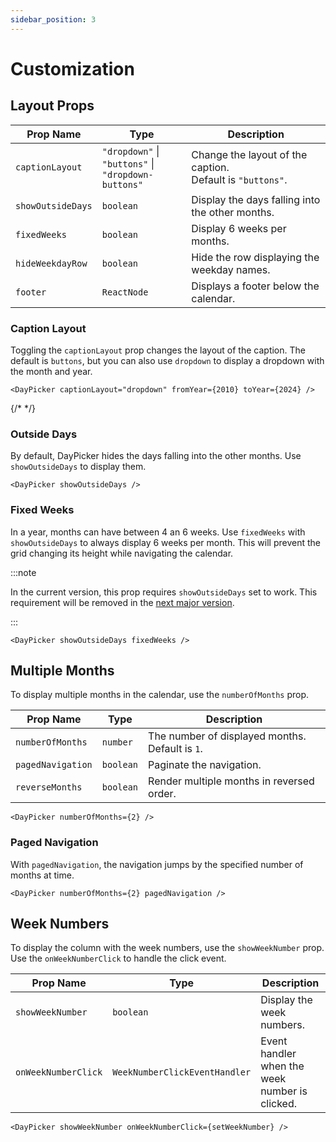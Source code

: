 ```yaml
---
sidebar_position: 3
---
```


# Customization

## Layout Props

| Prop Name         | Type                                                     | Description                                                      |
| ----------------- | -------------------------------------------------------- | ---------------------------------------------------------------- |
| `captionLayout`   | `"dropdown"` \| `"buttons"` \|<br/> `"dropdown-buttons"` | Change the layout of the caption. <br /> Default is `"buttons"`. |
| `showOutsideDays` | `boolean`                                                | Display the days falling into the other months.                  |
| `fixedWeeks`      | `boolean`                                                | Display 6 weeks per months.                                      |
| `hideWeekdayRow`  | `boolean`                                                | Hide the row displaying the weekday names.                       |
| `footer`          | `ReactNode`                                              | Displays a footer below the calendar.                            |

### Caption Layout

Toggling the `captionLayout` prop changes the layout of the caption. The default is `buttons`, but you can also use `dropdown` to display a dropdown with the month and year.

```tsx caption="render:CaptionLayout"
<DayPicker captionLayout="dropdown" fromYear={2010} toYear={2024} />
```

<BrowserWindow>
  {/* <Examples.CaptionLayout /> */}
</BrowserWindow>

### Outside Days

By default, DayPicker hides the days falling into the other months. Use `showOutsideDays` to display them.

```tsx caption="render:OutsideDays"
<DayPicker showOutsideDays />
```

<BrowserWindow>
  <Examples.OutsideDays />
</BrowserWindow>

### Fixed Weeks

In a year, months can have between 4 an 6 weeks. Use `fixedWeeks` with `showOutsideDays` to always display 6 weeks per month. This will prevent the grid changing its height while navigating the calendar.

:::note

  In the current version, this prop requires `showOutsideDays` set to work. This
  requirement will be removed in the [next major version](/next).

:::

```tsx caption="render:FixedWeeks"
<DayPicker showOutsideDays fixedWeeks />
```

<BrowserWindow>
  <Examples.FixedWeeks />
</BrowserWindow>

## Multiple Months

To display multiple months in the calendar, use the `numberOfMonths` prop.

| Prop Name         | Type      | Description                                     |
| ----------------- | --------- | ----------------------------------------------- |
| `numberOfMonths`  | `number`  | The number of displayed months. Default is `1`. |
| `pagedNavigation` | `boolean` | Paginate the navigation.                        |
| `reverseMonths`   | `boolean` | Render multiple months in reversed order.       |

```tsx caption="render:MultipleMonths"
<DayPicker numberOfMonths={2} />
```

<BrowserWindow>
  <Examples.MultipleMonths />
</BrowserWindow>

### Paged Navigation

With `pagedNavigation`, the navigation jumps by the specified number of months at time.

```tsx caption="render:MultipleMonthsPaged"
<DayPicker numberOfMonths={2} pagedNavigation />
```

<BrowserWindow>
  <Examples.MultipleMonthsPaged />
</BrowserWindow>

## Week Numbers

To display the column with the week numbers, use the `showWeekNumber` prop. Use the `onWeekNumberClick` to handle the click event.

| Prop Name           | Type                          | Description                                    |
| ------------------- | ----------------------------- | ---------------------------------------------- |
| `showWeekNumber`    | `boolean`                     | Display the week numbers.                      |
| `onWeekNumberClick` | `WeekNumberClickEventHandler` | Event handler when the week number is clicked. |

```tsx caption="render:Weeknumber"
<DayPicker showWeekNumber onWeekNumberClick={setWeekNumber} />
```

<BrowserWindow>
  <Examples.Weeknumber />
</BrowserWindow>
